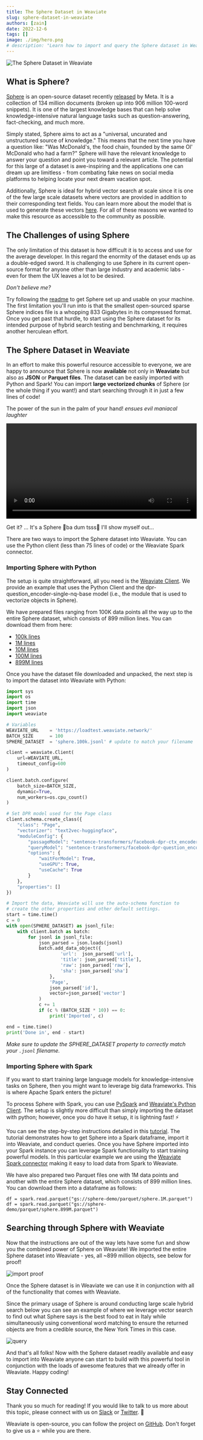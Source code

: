 ```yaml
---
title: The Sphere Dataset in Weaviate
slug: sphere-dataset-in-weaviate
authors: [zain]
date: 2022-12-6
tags: []
image: ./img/hero.png
# description: "Learn how to import and query the Sphere dataset in Weaviate!"
---
```

![The Sphere Dataset in Weaviate](./img/hero.png)

<!-- truncate -->

## What is Sphere?
[Sphere](https://github.com/facebookresearch/sphere) is an open-source dataset recently [released](https://ai.facebook.com/blog/introducing-sphere-meta-ais-web-scale-corpus-for-better-knowledge-intensive-nlp/) by Meta. It is a collection of 134 million documents (broken up into 906 million 100-word snippets). It is one of the largest knowledge bases that can help solve knowledge-intensive natural language tasks such as question-answering, fact-checking, and much more. 

Simply stated, Sphere aims to act as a "universal, uncurated and unstructured source of knowledge." This means that the next time you have a question like: "Was McDonald's, the food chain, founded by the same Ol' McDonald who had a farm?" Sphere will have the relevant knowledge to answer your question and point you toward a relevant article. The potential for this large of a dataset is awe-inspiring and the applications one can dream up are limitless - from combating fake news on social media platforms to helping locate your next dream vacation spot. 

Additionally, Sphere is ideal for hybrid vector search at scale since it is one of the few large scale datasets where vectors are provided in addition to their corresponding text fields. You can learn more about the model that is used to generate these vectors [here](https://huggingface.co/facebook/dpr-question_encoder-single-nq-base). For all of these reasons we wanted to make this resource as accessible to the community as possible.

## The Challenges of using Sphere

The only limitation of this dataset is how difficult it is to access and use for the average developer. In this regard the enormity of the dataset ends up as a double-edged sword. It is challenging to use Sphere in its current open-source format for anyone other than large industry and academic labs - even for them the UX leaves a lot to be desired. 

*Don't believe me?* 

Try following the [readme](https://github.com/facebookresearch/sphere) to get Sphere set up and usable on your machine. The first limitation you'll run into is that the smallest open-sourced sparse Sphere indices file is a whopping 833 Gigabytes in its compressed format. Once you get past that hurdle,  to start using the Sphere dataset for its intended purpose of hybrid search testing and benchmarking, it requires another herculean effort.

## The Sphere Dataset in Weaviate
In an effort to make this powerful resource accessible to everyone, we are happy to announce that Sphere is now **available** not only in **Weaviate** but also as **JSON** or **Parquet files**. The dataset can be easily imported with Python and Spark! You can import **large vectorized chunks** of Sphere (or the whole thing if you want!) and start searching through it  in just a few lines of code!

The power of the sun in the palm of your hand! *ensues evil maniacal laughter*


<video width="100%" autoplay loop controls>
  <source src={sphereVideo} type="video/mp4" />
Your browser does not support the video tag.
</video>


Get it? ... It's a Sphere 🥁ba dum tsss🥁 I'll show myself out…
 

There are two ways to import the Sphere dataset into Weaviate. You can use the Python client (less than 75 lines of code) or the Weaviate Spark connector. 

### Importing Sphere with Python
The setup is quite straightforward, all you need is the [Weaviate Client](/developers/weaviate/client-libraries). We provide an example that uses the Python Client and the dpr-question_encoder-single-nq-base model (i.e., the module that is used to vectorize objects in Sphere).

We have prepared files ranging from 100K data points all the way up to the entire Sphere dataset, which consists of 899 million lines. You can download them from here:
* [100k lines](https://storage.googleapis.com/sphere-demo/sphere.100k.jsonl.tar.gz)
* [1M lines](https://storage.googleapis.com/sphere-demo/sphere.1M.jsonl.tar.gz)
* [10M lines](https://storage.googleapis.com/sphere-demo/sphere.10M.jsonl.tar.gz)
* [100M lines](https://storage.googleapis.com/sphere-demo/sphere.100M.jsonl.tar.gz)
* [899M lines](https://storage.googleapis.com/sphere-demo/sphere.899M.jsonl.tar.gz)

Once you have the dataset file downloaded and unpacked, the next step is to import the dataset into Weaviate with Python: 

```python
import sys
import os
import time
import json
import weaviate

# Variables
WEAVIATE_URL    = 'https://loadtest.weaviate.network/'
BATCH_SIZE      = 100
SPHERE_DATASET  = 'sphere.100k.jsonl' # update to match your filename

client = weaviate.Client(
    url=WEAVIATE_URL,
    timeout_config=600
)

client.batch.configure(
    batch_size=BATCH_SIZE, 
    dynamic=True,
    num_workers=os.cpu_count()
)

# Set DPR model used for the Page class
client.schema.create_class({
    "class": "Page",
    "vectorizer": "text2vec-huggingface",
    "moduleConfig": {
        "passageModel": "sentence-transformers/facebook-dpr-ctx_encoder-single-nq-base",
        "queryModel": "sentence-transformers/facebook-dpr-question_encoder-single-nq-base",
        "options": {
            "waitForModel": True,
            "useGPU": True,
            "useCache": True
        }
    },
    "properties": []
})

# Import the data, Weaviate will use the auto-schema function to
# create the other properties and other default settings.
start = time.time()
c = 0
with open(SPHERE_DATASET) as jsonl_file:
    with client.batch as batch:
        for jsonl in jsonl_file:
            json_parsed = json.loads(jsonl)
            batch.add_data_object({
                    'url':  json_parsed['url'],
                    'title': json_parsed['title'],
                    'raw': json_parsed['raw'],
                    'sha': json_parsed['sha']
                },
                'Page',
                json_parsed['id'],
                vector=json_parsed['vector']
            )
            c += 1
            if (c % (BATCH_SIZE * 10)) == 0:
                print('Imported', c)

end = time.time()
print('Done in', end - start)
```
*Make sure to update the SPHERE_DATASET property to correctly match your `.jsonl` filename.*

### Importing Sphere with Spark
If you want to start training large language models for knowledge-intensive tasks on Sphere, then you might want to leverage big data frameworks. This is where Apache Spark enters the picture!

To process Sphere with Spark, you can use [PySpark](https://spark.apache.org/docs/latest/api/python/) and [Weaviate's Python Client](/developers/weaviate/client-libraries/python). The setup is slightly more difficult than simply importing the dataset with python; however, once you do have it setup, it is lightning fast! ⚡ 

You can see the step-by-step instructions detailed in this [tutorial](/developers/weaviate/tutorials/spark-connector). The tutorial demonstrates how to get Sphere into a Spark dataframe, import it into Weaviate, and conduct queries. Once you have Sphere imported into your Spark instance you can leverage Spark functionality to start training powerful models. In this particular example we are using the [Weaviate Spark connector](https://github.com/weaviate/weaviate-spark-connector) making it easy to load data from Spark to Weaviate.

We have also prepared two Parquet files one with 1M data points and another with the entire Sphere dataset, which consists of 899 million lines. You can download them into a dataframe as follows:

```
df = spark.read.parquet("gs://sphere-demo/parquet/sphere.1M.parquet")
df = spark.read.parquet("gs://sphere-demo/parquet/sphere.899M.parquet")
```
## Searching through Sphere with Weaviate
Now that the instructions are out of the way lets have some fun and show you the combined power of Sphere on Weaviate! We imported the entire Sphere dataset into Weaviate - yes, all ~899 million objects, see below for proof!

![import proof](./img/image4.png)

Once the Sphere dataset is in Weaviate we can use it in conjunction with all of the functionality that comes with Weaviate.

Since the primary usage of Sphere is around conducting large scale hybrid search below you can see an example of where we leverage vector search to find out what Sphere says is the best food to eat in Italy while simultaneously using conventional word matching to ensure the returned objects are from a credible source, the New York Times in this case.

![query](./img/image1.png)

And that's all folks! Now with the Sphere dataset readily available and easy to import into Weaviate anyone can start to build with this powerful tool in conjunction with the loads of awesome features that we already offer in Weaviate. Happy coding!

## Stay Connected
Thank you so much for reading! If you would like to talk to us more about this topic, please connect with us on [Slack](https://join.slack.com/t/weaviate/shared_invite/zt-goaoifjr-o8FuVz9b1HLzhlUfyfddhw) or [Twitter](https://twitter.com/weaviate_io). 🙂

Weaviate is open-source, you can follow the project on [GitHub](https://github.com/weaviate/weaviate). Don't forget to give us a ⭐️ while you are there.